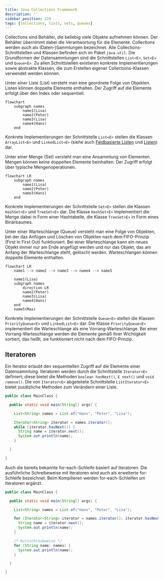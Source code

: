 ```yaml
---
title: Java Collections Framework
description: ''
sidebar_position: 224
tags: [collections, lists, sets, queues]
---
```



Collections sind Behälter, die beliebig viele Objekte aufnehmen können. Der
Behälter übernimmt dabei die Verantwortung für die Elemente. Collections werden
auch als (Daten-)Sammlungen bezeichnet. Alle Collections-Schnittstellen und
Klassen befinden sich im Paket `java.util`. Die Grundformen der Datensammlungen
sind die Schnittstellen `List<E>`, `Set<E>` und `Queue<E>`. Zu allen
Schnittstellen existieren konkrete Implementierungen sowie abstrakte Klassen,
die zum Erstellen eigener Collections-Klassen verwendet werden können.

<Tabs>
  <TabItem value="lists" label="Listen (Lists)" default>

Unter einer Liste (List) versteht man eine geordnete Folge von Objekten. Listen
können doppelte Elemente enthalten. Der Zugriff auf die Elemente erfolgt über
den Index oder sequentiell.

```mermaid
flowchart
    subgraph names
        name1(Lisa)
        name2(Peter)
        name3(Lisa)
        name4(Hans)
    end
```

Konkrete Implementierungen der Schnittstelle `List<E>` stellen die Klassen
`ArrayList<E>` und `LinkedList<E>` (siehe auch
[Feldbasierte Listen](array-lists) und [Listen](lists)) dar.

  </TabItem>
  <TabItem value="sets" label="Mengen (Sets)">

Unter einer Menge (Set) versteht man eine Ansammlung von Elementen. Mengen
können keine doppelten Elemente beinhalten. Der Zugriff erfolgt über typische
Mengenoperationen.

```mermaid
flowchart LR
    subgraph names
        name1(Lisa)
        name2(Peter)
        name3(Hans)
    end
```

Konkrete Implementierungen der Schnittstelle `Set<E>` stellen die Klassen
`HashSet<E>` und `TreeSet<E>` dar. Die Klasse `HashSet<E>` implementiert die
Menge dabei in Form einer Hashtabelle, die Klasse `TreeSet<E>` in Form eines
Binärbaumes.

  </TabItem>
  <TabItem value="queues" label="Warteschlangen (Queues)" >

Unter einer Warteschlange (Queue) versteht man eine Folge von Objekten, bei der
das Anfügen und Löschen von Objekten nach dem FIFO-Prinzip (First In First Out)
funktioniert. Bei einer Warteschlange kann ein neues Objekt immer nur am Ende
angefügt werden und nur das Objekt, das am Anfang der Warteschlange steht,
gelöscht werden. Warteschlangen können doppelte Elemente enthalten.

```mermaid
flowchart LR
    name1 --> name2 --> name3 --> name4 --> name5

    name1(Lisa)
    subgraph names
        direction LR
        name2(Peter)
        name3(Lisa)
        name4(Hans)
    end
    name5(Max)
```

Konkrete Implementierungen der Schnittstelle `Queue<E>` stellen die Klassen
`PriorityQueue<E>` und `LinkedList<E>` dar. Die Klasse `PriorityQueue<E>`
implementiert die Warteschlange als eine Vorrang-Warteschlange. Bei einer
Vorrang-Warteschlange werden die Elemente gemäß ihrer Wichtigkeit sortiert, das
heißt, sie funktioniert nicht nach dem FIFO-Prinzip.

  </TabItem>
</Tabs>

## Iteratoren

Ein Iterator erlaubt den sequentiellen Zugriff auf die Elemente einer
Datensammlung. Iteratoren werden durch die Schnittstelle `Iterator<E>`
definiert; diese bietet die Methoden `boolean hasNext()`, `E next()` und
`void remove()`. Die von `Iterator<E>` abgeleitete Schnittstelle
`ListIterator<E>` bietet zusätzliche Methoden zum Verändern einer Liste.

```java title="MainClass.java" showLineNumbers
public class MainClass {

  public static void main(String[] args) {

    List<String> names = List.of("Hans", "Peter", "Lisa");

    Iterator<String> iterator = names.iterator();
    while (iterator.hasNext()) {
      String name = iterator.next();
      System.out.println(name);
    }

  }

}
```

Auch die bereits bekannte for-each-Schleife basiert auf Iteratoren. Die
ausführliche Schreibeweise mit Iteratoren wird auch als erweiterte for-Schleife
bezeichnet. Beim Kompilieren werden for-each-Schleifen um Iteratoren ergänzt.

```java title="MainClass.java" showLineNumbers
public class MainClass {

  public static void main(String[] args) {

    List<String> names = List.of("Hans", "Peter", "Lisa");

    for (Iterator<String> iterator = names.iterator(); iterator.hasNext();) {
      String name = iterator.next();
      System.out.println(name);
    }

    /* Kurzschreibweise */
    for (String name: names) {
      System.out.println(name);
    }

  }

}
```
